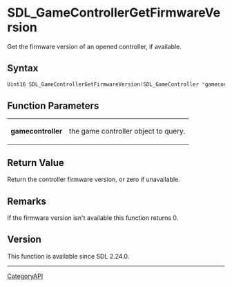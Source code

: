 = SDL_GameControllerGetFirmwareVersion =

Get the firmware version of an opened controller, if available.

== Syntax ==

<syntaxhighlight lang='c'>
Uint16 SDL_GameControllerGetFirmwareVersion(SDL_GameController *gamecontroller);
</syntaxhighlight>

== Function Parameters ==

{|
|'''gamecontroller'''
|the game controller object to query.
|}

== Return Value ==

Return the controller firmware version, or zero if unavailable.

== Remarks ==

If the firmware version isn't available this function returns 0.

== Version ==

This function is available since SDL 2.24.0.

----
[[CategoryAPI]]



